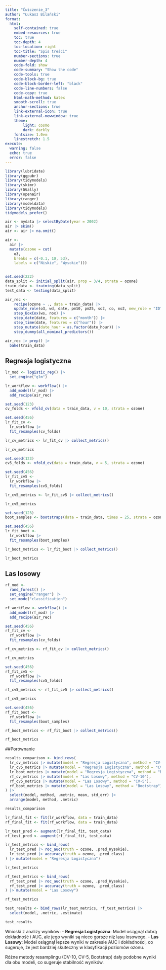 ```yaml
---
title: "Ćwiczenie_3"
author: "Łukasz Bilański"
format: 
  html:
    self-contained: true
    embed-resources: true
    toc: true
    toc-depth: 4
    toc-location: right
    toc-title: "Spis treści"
    number-sections: true
    number-depth: 4
    code-fold: show
    code-summary: "Show the code"
    code-tools: true
    code-block-bg: true
    code-block-border-left: "black"
    code-line-numbers: false
    code-copy: true
    html-math-method: katex
    smooth-scroll: true
    anchor-sections: true
    link-external-icon: true
    link-external-newwindow: true
    theme:
        light: cosmo
        dark: darkly
    fontsize: 1.0em
    linestretch: 1.5
execute:
  warning: false
  echo: true
  error: false
---
```


```r
library(lubridate)
library(ggpubr)
library(tidymodels) 
library(skimr) 
library(GGally) 
library(openair) 
library(ranger)
library(modeldata)
library(tidymodels)
tidymodels_prefer()
```

```r
air <- mydata |> selectByDate(year = 2002) 
air |> skim()
air <- air |> na.omit()
```

```r
air <-
  air |>
  mutate(ozone = cut(
    o3,
    breaks = c(-0.1, 10, 53),
    labels = c("Niskie", "Wysokie")))
  
```


```r
set.seed(222)
data_split <- initial_split(air, prop = 3/4, strata = ozone)
train_data <- training(data_split)
test_data <- testing(data_split)
```


```r
air_rec <- 
    recipe(ozone ~ ., data = train_data) |>  
    update_role(o3, wd, date, pm10, pm25, so2, co, no2, new_role = "ID") |>  
    step_BoxCox(ws, nox) |>  
    step_date(date, features = c("month")) |>  
    step_time(date, features = c("hour")) |>  
    step_mutate(date_hour = as.factor(date_hour)) |>  
    step_dummy(all_nominal_predictors())

air_rec |> prep() |> 
  bake(train_data)


```


## Regresja logistyczna

```r
lr_mod <- logistic_reg() |> 
  set_engine("glm")

lr_workflow <- workflow() |> 
  add_model(lr_mod) |> 
  add_recipe(air_rec)
```


```r
set.seed(123)
cv_folds <- vfold_cv(data = train_data, v = 10, strata = ozone)

set.seed(456)
lr_fit_cv <- 
  lr_workflow |> 
  fit_resamples(cv_folds)

lr_cv_metrics <- lr_fit_cv |> collect_metrics()

lr_cv_metrics
```



```r
set.seed(123)
cv5_folds <- vfold_cv(data = train_data, v = 5, strata = ozone)

set.seed(456)
lr_fit_cv5 <- 
  lr_workflow |> 
  fit_resamples(cv5_folds)

lr_cv5_metrics <- lr_fit_cv5 |> collect_metrics()

lr_cv5_metrics

```


```r
set.seed(123)
boot_samples <- bootstraps(data = train_data, times = 25, strata = ozone)

set.seed(456)
lr_fit_boot <- 
  lr_workflow |> 
  fit_resamples(boot_samples)

lr_boot_metrics <- lr_fit_boot |> collect_metrics()

lr_boot_metrics
```

## Las losowy

```r
rf_mod <- 
  rand_forest() |> 
  set_engine("ranger") |> 
  set_mode("classification")

rf_workflow <- workflow() |> 
  add_model(rf_mod) |> 
  add_recipe(air_rec)
```

```r
set.seed(456)
rf_fit_cv <- 
  rf_workflow |> 
  fit_resamples(cv_folds)

rf_cv_metrics <- rf_fit_cv |> collect_metrics()

rf_cv_metrics
```

```r
set.seed(456)
rf_fit_cv5 <- 
  rf_workflow |> 
  fit_resamples(cv5_folds)

rf_cv5_metrics <- rf_fit_cv5 |> collect_metrics()

rf_cv5_metrics
```

```r
set.seed(456)
rf_fit_boot <- 
  rf_workflow |> 
  fit_resamples(boot_samples)

rf_boot_metrics <- rf_fit_boot |> collect_metrics()

rf_boot_metrics
```

##Porównanie

```r
results_comparison <- bind_rows(
  lr_cv_metrics |> mutate(model = "Regresja Logistyczna", method = "CV-10"),
  lr_cv5_metrics |> mutate(model = "Regresja Logistyczna", method = "CV-5"),
  lr_boot_metrics |> mutate(model = "Regresja Logistyczna", method = "Bootstrap"),
  rf_cv_metrics |> mutate(model = "Las Losowy", method = "CV-10"),
  rf_cv5_metrics |> mutate(model = "Las Losowy", method = "CV-5"),
  rf_boot_metrics |> mutate(model = "Las Losowy", method = "Bootstrap")
) |>
  select(model, method, .metric, mean, std_err) |>
  arrange(model, method, .metric)

results_comparison
```


```r
lr_final_fit <- fit(lr_workflow, data = train_data)
rf_final_fit <- fit(rf_workflow, data = train_data)
```


```r
lr_test_pred <- augment(lr_final_fit, test_data)
rf_test_pred <- augment(rf_final_fit, test_data)
```


```r
lr_test_metrics <- bind_rows(
  lr_test_pred |> roc_auc(truth = ozone, .pred_Wysokie),
  lr_test_pred |> accuracy(truth = ozone, .pred_class)
) |> mutate(model = "Regresja Logistyczna")

lr_test_metrics
```


```r
rf_test_metrics <- bind_rows(
  rf_test_pred |> roc_auc(truth = ozone, .pred_Wysokie),
  rf_test_pred |> accuracy(truth = ozone, .pred_class)
) |> mutate(model = "Las Losowy")

rf_test_metrics
```


```r
test_results <- bind_rows(lr_test_metrics, rf_test_metrics) |>
  select(model, .metric, .estimate)

test_results
```

Wnioski z analizy wyników:
- **Regresja Logistyczna**: Model osiągnął dobrą dokładność i AUC, ale jego wyniki są nieco gorsze niż lasu losowego.
- **Las Losowy**: Model osiągnął lepsze wyniki w zakresie AUC i dokładności, co sugeruje, że jest bardziej skuteczny w klasyfikacji poziomów ozonu.

Różne metody resamplingu (CV-10, CV-5, Bootstrap) dały podobne wyniki dla obu modeli, co sugeruje stabilność wyników.
















